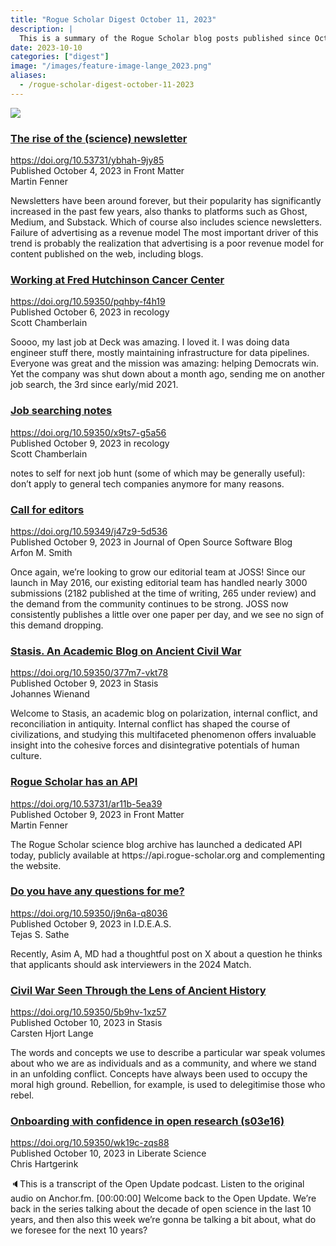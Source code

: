 ```yaml
---
title: "Rogue Scholar Digest October 11, 2023"
description: |
  This is a summary of the Rogue Scholar blog posts published since October 4, 2023.
date: 2023-10-10
categories: ["digest"]
image: "/images/feature-image-lange_2023.png"
aliases: 
  - /rogue-scholar-digest-october-11-2023
---
```


![](/images/feature-image-lange_2023.png)

### [The rise of the (science) newsletter](https://doi.org/10.53731/ybhah-9jy85)
<https://doi.org/10.53731/ybhah-9jy85>\
Published October 4, 2023 in Front Matter\
Martin Fenner

Newsletters have been around forever, but their popularity has significantly increased in the past few years, also thanks to platforms such as Ghost, Medium, and Substack. Which of course also includes science newsletters. Failure of advertising as a revenue model The most important driver of this trend is probably the realization that advertising is a poor revenue model for content published on the web, including blogs.

### [Working at Fred Hutchinson Cancer Center](https://doi.org/10.59350/pqhby-f4h19)
<https://doi.org/10.59350/pqhby-f4h19>\
Published October 6, 2023 in recology\
Scott Chamberlain

Soooo, my last job at Deck was amazing. I loved it. I was doing data engineer stuff there, mostly maintaining infrastructure for data pipelines. Everyone was great and the mission was amazing: helping Democrats win. Yet the company was shut down about a month ago, sending me on another job search, the 3rd since early/mid 2021.

### [Job searching notes](https://doi.org/10.59350/x9ts7-g5a56)
<https://doi.org/10.59350/x9ts7-g5a56>\
Published October 9, 2023 in recology\
Scott Chamberlain

notes to self for next job hunt (some of which may be generally useful): don’t apply to general tech companies anymore for many reasons.

### [Call for editors](https://doi.org/10.59349/j47z9-5d536)
<https://doi.org/10.59349/j47z9-5d536>\
Published October 9, 2023 in Journal of Open Source Software Blog\
Arfon M. Smith

Once again, we’re looking to grow our editorial team at JOSS! Since our launch in May 2016, our existing editorial team has handled nearly 3000 submissions (2182 published at the time of writing, 265 under review) and the demand from the community continues to be strong. JOSS now consistently publishes a little over one paper per day, and we see no sign of this demand dropping.

### [Stasis. An Academic Blog on Ancient Civil War](https://doi.org/10.59350/377m7-vkt78)
<https://doi.org/10.59350/377m7-vkt78>\
Published October 9, 2023 in Stasis\
Johannes Wienand

Welcome to Stasis, an academic blog on polarization, internal conflict, and reconciliation in antiquity. Internal conflict has shaped the course of civilizations, and studying this multifaceted phenomenon offers invaluable insight into the cohesive forces and disintegrative potentials of human culture.

### [Rogue Scholar has an API](https://doi.org/10.53731/ar11b-5ea39)
<https://doi.org/10.53731/ar11b-5ea39>\
Published October 9, 2023 in Front Matter\
Martin Fenner

The Rogue Scholar science blog archive has launched a dedicated API today, publicly available at https://api.rogue-scholar.org and complementing the website.

### [Do you have any questions for me?](https://doi.org/10.59350/j9n6a-q8036)
<https://doi.org/10.59350/j9n6a-q8036>\
Published October 9, 2023 in I.D.E.A.S.\
Tejas S. Sathe

Recently, Asim A, MD had a thoughtful post on X about a question he thinks that applicants should ask interviewers in the 2024 Match.

### [Civil War Seen Through the Lens of Ancient History](https://doi.org/10.59350/5b9hv-1xz57)
<https://doi.org/10.59350/5b9hv-1xz57>\
Published October 10, 2023 in Stasis\
Carsten Hjort Lange

The words and concepts we use to describe a particular war speak volumes about who we are as individuals and as a community, and where we stand in an unfolding conflict. Concepts have always been used to occupy the moral high ground. Rebellion, for example, is used to delegitimise those who rebel.

### [Onboarding with confidence in open research (s03e16)](https://doi.org/10.59350/wk19c-zqs88)
<https://doi.org/10.59350/wk19c-zqs88>\
Published October 10, 2023 in Liberate Science\
Chris Hartgerink

🔈This is a transcript of the Open Update podcast. Listen to the original audio on Anchor.fm. [00:00:00] Welcome back to the Open Update. We're back in the series talking about the decade of open science in the last 10 years, and then also this week we're gonna be talking a bit about, what do we foresee for the next 10 years?
